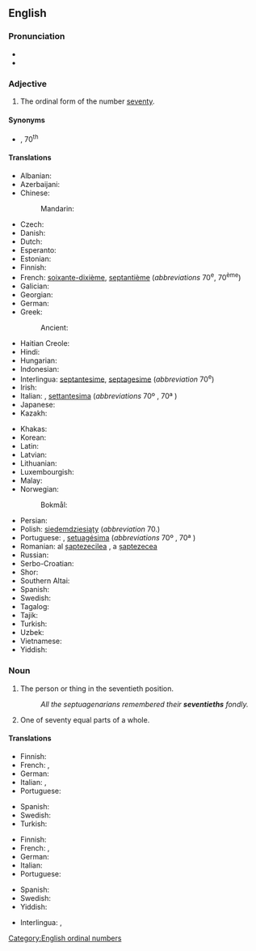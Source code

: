 ==English==
{{ordinalbox|en|69th|70th|71st|sixty-ninth|seventy-first|card=seventy}}

===Pronunciation===
* {{IPA|/ˈsɛvnti.əθ/|lang=en}}
* {{hyphenation|sev|en|ti|eth|lang=en}}
{{rfap|en}}

===Adjective===
{{en-adj|-}}

# The ordinal form of the number [[seventy]].

====Synonyms====
* {{l|en|70th}}, 70<sup>th</sup>

====Translations====
{{trans-top|ordinal form of the number seventy (70)}}
* Albanian: {{t+|sq|shtatëdhjetë}}
* Azerbaijani: {{t|az|yetmişinci}}
* Chinese:
*: Mandarin: {{t+|cmn|第七十|tr=dì qīshí|sc=Hani}}
* Czech: {{t+|cs|sedmdesátý}}
* Danish: {{t|da|halvfjerdsindstyvende}}
* Dutch: {{t+|nl|zeventigste}}
* Esperanto: {{t|eo|sepdeka}}
* Estonian: {{t|et|seitsmekümnes|sc=Cyrl}}
* Finnish: {{t|fi|seitsemäskymmenes}}
* French: {{qualifier|France|Quebec}} [[soixante-dixième]], {{qualifier|Belgium|Congo-Kinshasa|Switzerland}} [[septantième]] (''abbreviations'' 70<sup>e</sup>, 70<sup>ème</sup>)<!--Belgium, Switzerland, Congo-Kinshasa verified by Paul G on 2006-05-23-->
* Galician: {{t|gl|septuagésimo}}
* Georgian: {{t|ka|სამოცდამეათე}}
* German: {{t+|de|siebzigste}}
* Greek: {{t+|el|εβδομηκοστός}}
*: Ancient: {{t|grc|ἑβδομηκοστός}}
* Haitian Creole: {{t|ht|swasant}}
* Hindi: {{t+|hi|सत्तरवाँ|tr=sattaravām̐|sc=Deva}}
* Hungarian: {{t+|hu|hetvenedik}}
* Indonesian: {{t|id|ketujuhpuluh}}
* Interlingua: [[septantesime]], [[septagesime]] (''abbreviation'' 70<sup>e</sup>)
* Irish: {{t+|ga|seachtó}}
* Italian: {{t|it|settantesimo|m}}, [[settantesima]] {{g|f}} (''abbreviations'' 70º<!--note: this a superscript "o", not a degree symbol--> {{g|m}}, 70ª {{g|f}})
* Japanese: {{t|ja|第七十|tr=dai nana jū|sc=Jpan}}
* Kazakh: {{t|kk|жетпісінші|sc=Cyrl}}
{{trans-mid}}
* Khakas: {{t|kjh|читонынӌы|sc=Cyrl}}
* Korean: {{t+|ko|일흔째}}
* Latin: {{t|la|septuagesimus}}
* Latvian: {{t|lv|septiņdesmitais}}
* Lithuanian: {{t+|lt|septyniasdešimtas}}
* Luxembourgish: {{t|lb|siwwenzegst}}
* Malay: {{t|ms|ketujuh puluh}}
* Norwegian:
*: Bokmål: {{t|nb|syttiende}}
* Persian: {{t+|fa|هفتادم|tr=haftâdom|sc=fa-Arab}}
* Polish: [[siedemdziesiąty]] (''abbreviation'' 70.)
* Portuguese: {{t+|pt|setuagésimo|m}}, [[setuagésima]] {{g|f}} (''abbreviations'' 70º<!--note: this a superscript "o", not a degree symbol--> {{g|m}}, 70ª {{g|f}})
* Romanian: al [[șaptezecilea]] {{g|m}}, a [[șaptezecea]] {{g|f}}
* Russian: {{t+|ru|семидесятый}}
* Serbo-Croatian: {{t+|sh|sedamdeseti|sc=Cyrl}}
* Shor: {{t|cjs|четтонынчы}}
* Southern Altai: {{t|alt|јетенинчи|tr=ceteninçi}}
* Spanish: {{t+|es|septuagésimo}}
* Swedish: {{t+|sv|sjuttionde}}
* Tagalog: {{t|tl|pampitumpu}}
* Tajik: {{t|tg|ҳафтодуми|sc=Cyrl}}
* Turkish: {{t+|tr|yetmişinci}}
* Uzbek: {{t+|uz|yetmishinchi}}
* Vietnamese: {{t|vi|thứ bảy mươi}}
* Yiddish: {{t|yi|זיבעציקסט}}
{{trans-bottom}}

===Noun===
{{en-noun}}

# The person or thing in the seventieth position.
#: ''All the septuagenarians remembered their '''seventieths''' fondly.''
# One of seventy equal parts of a whole.

====Translations====
{{trans-top|the person or thing in the seventieth position}}
* Finnish: {{t|fi|seitsemäskymmenes}}
* French: {{qualifier|France, Quebec}} {{t+|fr|soixante-dixième}}, {{qualifier|Belgium, Congo-Kinshasa, Switzerland}} {{t+|fr|septantième}}<!--Belgium, Switzerland, Congo-Kinshasa verified by Paul G on 2006-05-23-->
* German: {{t|de|Siebzigste}}
* Italian: {{t|it|settantesimo|m}}, {{t|it|settantesima|f}}
* Portuguese: {{t+|pt|setuagésimo|m}}
{{trans-mid}}
* Spanish: {{t+|es|septuagésimo}}
* Swedish: {{t+|sv|sjuttionde|c}}
* Turkish: {{t+|tr|yetmişinci}}
{{trans-bottom}}

{{trans-top|one of seventy equal parts of a whole}}
* Finnish: {{t|fi|seitsemäskymmenesosa}}
* French: {{qualifier|France|Quebec}} {{t+|fr|soixante-dixième}}, {{qualifier|Belgium|Congo-Kinshasa|Switzerland}} {{t+|fr|septantième}} <!--Belgium, Switzerland, Congo-Kinshasa verified by Paul G on 2006-05-23-->
* German: {{t|de|Siebzigstel|n}}
* Italian: {{t|it|settantesimo|m}}
* Portuguese: {{t|pt|setenta avos|m}}
{{trans-mid}}
* Spanish: {{t|es|setentavo}}
* Swedish: {{t|sv|sjuttiondel|c}}
* Yiddish: {{t|yi|זיבעציקסטל|n}}
{{trans-bottom}}

{{checktrans-top}}
* Interlingua: {{t-check|ia|septantesimo}}, {{t-check|ia|septagesimo}}
{{trans-mid}}
{{trans-bottom}}

[[Category:English ordinal numbers]]
